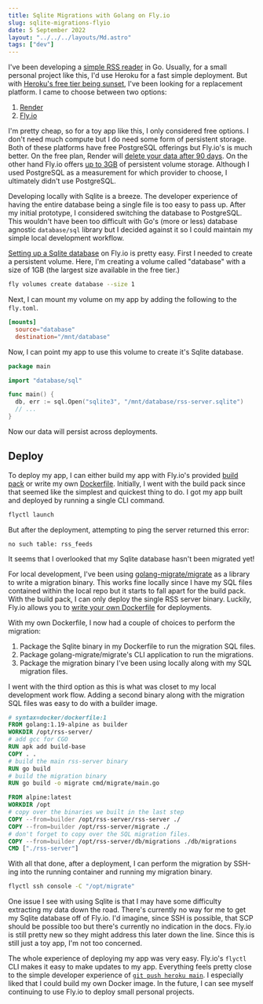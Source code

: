 ```yaml
---
title: Sqlite Migrations with Golang on Fly.io
slug: sqlite-migrations-flyio
date: 5 September 2022
layout: "../../../layouts/Md.astro"
tags: ["dev"]
---
```


I've been developing a [simple RSS reader](https://github.com/ec965/rss-server) in Go.
Usually, for a small personal project like this, I'd use Heroku for a fast simple deployment.
But with [Heroku's free tier being sunset](https://help.heroku.com/RSBRUH58/removal-of-heroku-free-product-plans-faq),
I've been looking for a replacement platform.
I came to choose between two options:

1. [Render](https://render.com/)
2. [Fly.io](https://fly.io/)

I'm pretty cheap, so for a toy app like this, I only considered free options.
I don't need much compute but I do need some form of persistent storage.
Both of these platforms have free PostgreSQL offerings but Fly.io's is much better.
On the free plan, Render will [delete your data after 90 days](https://render.com/docs/free#free-postgresql-databases).
On the other hand Fly.io offers [up to 3GB](https://fly.io/docs/about/pricing/) of persistent volume storage.
Although I used PostgreSQL as a measurement for which provider to choose, I ultimately didn't use PostgreSQL.

Developing locally with Sqlite is a breeze.
The developer experience of having the entire database being a single file is too easy to pass up.
After my initial prototype, I considered switching the database to PostgreSQL.
This wouldn't have been too difficult with Go's (more or less) database agnostic `database/sql` library
but I decided against it so I could maintain my simple local development workflow.

[Setting up a Sqlite database](https://fly.io/docs/rails/advanced-guides/sqlite3/) on Fly.io is pretty easy.
First I needed to create a persistent volume.
Here, I'm creating a volume called "database" with a size of 1GB (the largest size available in the free tier.)

```sh
fly volumes create database --size 1
```

Next, I can mount my volume on my app by adding the following to the `fly.toml`.

```toml
[mounts]
  source="database"
  destination="/mnt/database"
```

Now, I can point my app to use this volume to create it's Sqlite database.

```go
package main

import "database/sql"

func main() {
  db, err := sql.Open("sqlite3", "/mnt/database/rss-server.sqlite")
  // ...
}
```

Now our data will persist across deployments.

## Deploy

To deploy my app, I can either build my app with Fly.io's provided
[build pack](https://fly.io/docs/getting-started/golang/) or write my own [Dockerfile](https://docs.docker.com/engine/reference/builder/).
Initially, I went with the build pack since that seemed like the simplest and quickest thing to do.
I got my app built and deployed by running a single CLI command.

```sh
flyctl launch
```

But after the deployment, attempting to ping the server returned this error:

```
no such table: rss_feeds
```

It seems that I overlooked that my Sqlite database hasn't been migrated yet!

For local development, I've been using [golang-migrate/migrate](https://github.com/golang-migrate/migrate)
as a library to write a migration binary.
This works fine locally since I have my SQL files contained within the local repo but it starts to fall
apart for the build pack.
With the build pack, I can only deploy the single RSS server binary.
Luckily, Fly.io allows you to [write your own Dockerfile](https://fly.io/docs/reference/builders/#dockerfile)
for deployments.

With my own Dockerfile, I now had a couple of choices to perform the migration:

1. Package the Sqlite binary in my Dockerfile to run the migration SQL files.
2. Package golang-migrate/migrate's CLI application to run the migrations.
3. Package the migration binary I've been using locally along with my SQL migration files.

I went with the third option as this is what was closet to my local development work flow.
Adding a second binary along with the migration SQL files was easy to do with a builder image.

```Dockerfile
# syntax=docker/dockerfile:1
FROM golang:1.19-alpine as builder
WORKDIR /opt/rss-server/
# add gcc for CGO
RUN apk add build-base
COPY . .
# build the main rss-server binary
RUN go build
# build the migration binary
RUN go build -o migrate cmd/migrate/main.go

FROM alpine:latest
WORKDIR /opt
# copy over the binaries we built in the last step
COPY --from=builder /opt/rss-server/rss-server ./
COPY --from=builder /opt/rss-server/migrate ./
# don't forget to copy over the SQL migration files.
COPY --from=builder /opt/rss-server/db/migrations ./db/migrations
CMD ["./rss-server"]
```

With all that done, after a deployment, I can perform the migration by SSH-ing into the
running container and running my migration binary.

```sh
flyctl ssh console -C "/opt/migrate"
```

One issue I see with using Sqlite is that I may have some difficulty extracting
my data down the road.
There's currently no way for me to get my Sqlite database off of Fly.io.
I'd imagine, since SSH is possible, that SCP should be possible too but
there's currently no indication in the docs.
Fly.io is still pretty new so they might address this later down the line.
Since this is still just a toy app, I'm not too concerned.

The whole experience of deploying my app was very easy.
Fly.io's `flyctl` CLI makes it easy to make updates to my app.
Everything feels pretty close to the simple developer experience
of [`git push heroku main`](https://devcenter.heroku.com/articles/git#deploy-your-code).
I especially liked that I could build my own Docker image.
In the future, I can see myself continuing to use Fly.io to deploy small personal projects.
